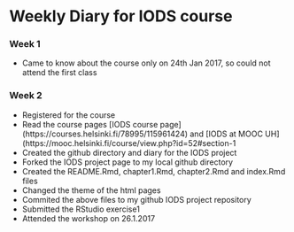 # Weekly Diary for IODS course

### Week 1 
- Came to know about the course only on 24th Jan 2017, so could not attend the first class

### Week 2
- Registered for the course
- Read the course pages [IODS course page] (https://courses.helsinki.fi/78995/115961424) and [IODS at MOOC UH] (https://mooc.helsinki.fi/course/view.php?id=52#section-1
- Created the github directory and diary for the IODS project
- Forked the IODS project page to my local github directory
- Created the README.Rmd, chapter1.Rmd, chapter2.Rmd and index.Rmd files
- Changed the theme of the html pages
- Commited the above files to my github IODS project repository
- Submitted the RStudio exercise1
- Attended the workshop on 26.1.2017


